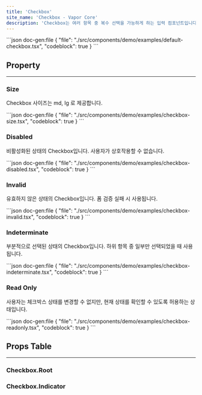 ```yaml
---
title: 'Checkbox'
site_name: 'Checkbox - Vapor Core'
description: 'Checkbox는 여러 항목 중 복수 선택을 가능하게 하는 입력 컴포넌트입니다.'
---
```


<Demo name="default-checkbox">
```json doc-gen:file
{
    "file": "./src/components/demo/examples/default-checkbox.tsx",
    "codeblock": true
}
```
</Demo>

## Property

---

### Size

Checkbox 사이즈는 md, lg 로 제공합니다.

<Demo name="checkbox-size">
```json doc-gen:file
{
    "file": "./src/components/demo/examples/checkbox-size.tsx",
    "codeblock": true
}
```
</Demo>

### Disabled

비활성화된 상태의 Checkbox입니다. 사용자가 상호작용할 수 없습니다.

<Demo name="checkbox-disabled">
```json doc-gen:file
{
    "file": "./src/components/demo/examples/checkbox-disabled.tsx",
    "codeblock": true
}
```
</Demo>

### Invalid

유효하지 않은 상태의 Checkbox입니다. 폼 검증 실패 시 사용됩니다.

<Demo name="checkbox-invalid">
```json doc-gen:file
{
    "file": "./src/components/demo/examples/checkbox-invalid.tsx",
    "codeblock": true
}
```
</Demo>

### Indeterminate

부분적으로 선택된 상태의 Checkbox입니다. 하위 항목 중 일부만 선택되었을 때 사용됩니다.

<Demo name="checkbox-indeterminate">
```json doc-gen:file
{
    "file": "./src/components/demo/examples/checkbox-indeterminate.tsx",
    "codeblock": true
}
```
</Demo>

### Read Only

사용자는 체크박스 상태를 변경할 수 없지만, 현재 상태를 확인할 수 있도록 허용하는 상태입니다.

<Demo name="checkbox-readonly">
```json doc-gen:file
{
    "file": "./src/components/demo/examples/checkbox-readonly.tsx",
    "codeblock": true
}
```
</Demo>

## Props Table

---

### Checkbox.Root

<NewComponentPropsTable componentName="checkbox-root" />

### Checkbox.Indicator

<NewComponentPropsTable componentName="checkbox-indicator" />
